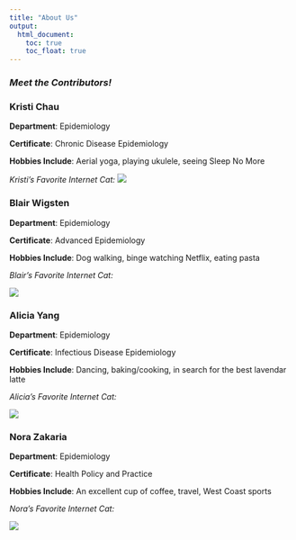 ```yaml
---
title: "About Us"
output: 
  html_document:
    toc: true
    toc_float: true
---
```


### _Meet the Contributors!_


### Kristi Chau

**Department**: Epidemiology

**Certificate**: Chronic Disease Epidemiology

**Hobbies Include**: Aerial yoga, playing ukulele, seeing Sleep No More

_Kristi's Favorite Internet Cat:_ 
![](images/kristi_cat.jpg)


### Blair Wigsten

**Department**: Epidemiology

**Certificate**: Advanced Epidemiology

**Hobbies Include**: Dog walking, binge watching Netflix, eating pasta

_Blair's Favorite Internet Cat:_

![](images/blair_cat.jpeg)


### Alicia Yang

**Department**: Epidemiology

**Certificate**: Infectious Disease Epidemiology

**Hobbies Include**: Dancing, baking/cooking, in search for the best lavendar latte

_Alicia's Favorite Internet Cat:_ 

![](Images/alicia_cat.jpg)


### Nora Zakaria

**Department**: Epidemiology

**Certificate**: Health Policy and Practice

**Hobbies Include**: An excellent cup of coffee, travel, West Coast sports

_Nora's Favorite Internet Cat:_

![](Images/nora_cat.jpg)